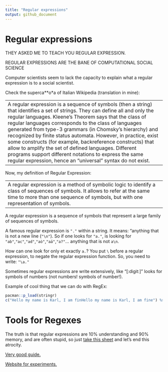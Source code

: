 ```yaml
---
title: "Regular expressions"
output: github_document
---
```


# Regular expressions

THEY ASKED ME TO TEACH YOU REGULAR EXPRESSION.

REGULAR EXPRESSIONS ARE THE BANE OF COMPUTATIONAL SOCIAL SCIENCE

Computer scientists seem to lack the capacity to explain what a regular expression is to a social scientist.

Check the superca\*\*o\*a of Italian Wikipedia (translation in mine):

---
A regular expression is a sequence of symbols (then a string) that identifies a set of strings. They can define all and only the regular languages. Kleene's Theorem says that the class of regular languages corresponds to the class of languages generated from type-3 grammars (in Chomsky's hierarchy) and recognized by finite status automata. However, in practice, exist some constructs (for example, backreference constructs) that allow to amplify the set of defined languages. Different programs support different notations to express the same regular expression, hence an "universal" syntax do not exist.
---

Now, my definition of Regular Expression:

---
A regular expression is a method of symbolic logic to identify a class of sequences of symbols. It allows to refer at the same time to more than one sequence of symbols, but with one representation of symbols.
---

A regular expression is a sequence of symbols that represent a large family of sequences of symbols.

A famous regular expression is `"."` within a string. It means: "anything that is not a new line (`"\n"`). So if one looks for `"a."`, is looking for `"ab"`,`"ac"`,`"ad"`,`"aò"`,`"aä"`,`"a?"`... anything that is not `a\n`.

How can one look for only et exactly `a.`? You put `\` before a regular expression, to negate the regular expression function. So, you need to write: `"\a."`

Sometimes regular expressions are write extensively, like "[:digit:]" looks for symbols of numbers (not numbers! symbols of number!).

Example of cool thing that we can do with RegEx:

```r
pacman::p_load(stringr)
c("Hello my name is Karl, I am finHello my name is Karl, I am fine") %>% str_remove(".*(?=[a-z][A-Z]).")
```

# Tools for Regexes

The truth is that regular expressions are 10% understanding and 90% memory, and are often stupid, so just [take this sheet](https://www.r-bloggers.com/2017/11/new-rstudio-cheat-sheet-strings-in-r/) and let's end this atrocity.

[Very good guide.](https://www.araxis.com/merge/documentation-os-x/regular-expression-reference.en)

[Website for experiments.](https://regex101.com/)
